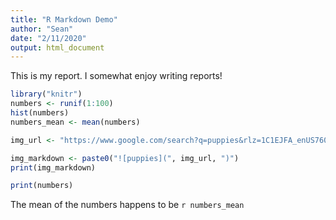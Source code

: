 ```yaml
---
title: "R Markdown Demo"
author: "Sean"
date: "2/11/2020"
output: html_document
---
```

This is my report. I somewhat enjoy writing reports!


``` r
library("knitr")
numbers <- runif(1:100)
hist(numbers)
numbers_mean <- mean(numbers)

img_url <- "https://www.google.com/search?q=puppies&rlz=1C1EJFA_enUS760US760&sxsrf=ACYBGNRM52fCrKjMYjNDnXKCEJPjBZlxpw:1581462249873&source=lnms&tbm=isch&sa=X&ved=2ahUKEwjpiIT9zcrnAhXXuZ4KHWOQAjMQ_AUoAXoECA8QAw&biw=1500&bih=858#imgrc=ViMExjyRZrsJzM)"

img_markdown <- paste0("![puppies](", img_url, ")")
print(img_markdown)
```


```r

print(numbers)

```

The mean of the numbers happens to be `r numbers_mean`


